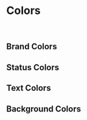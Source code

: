 

<Meta title="Documentation/Colors" />

# Colors

<br />

## Brand Colors

<ColorPalette>
  <ColorItem title="Accent" subtitle="Default" colors={[colors.accent.base]} />
  <ColorItem title="Accent" subtitle="Light" colors={[colors.accent.light]} />
  <ColorItem title="Accent" subtitle="Dark" colors={[colors.accent.darker]} />
</ColorPalette>

## Status Colors

<ColorPalette>
  <ColorItem title="Error" colors={[colors.status.error]} />
  <ColorItem title="OK/Success" colors={[colors.status.ok]} />
  <ColorItem title="Disabled" colors={[colors.status.disabled]} />
</ColorPalette>

## Text Colors

<ColorPalette>
  <ColorItem title="Primary" colors={[colors.text.primary]} />
  <ColorItem title="White" colors={[colors.text.white]} />
</ColorPalette>

## Background Colors

<ColorPalette>
  <ColorItem title="White" colors={[colors.bg.white]} />
</ColorPalette>
